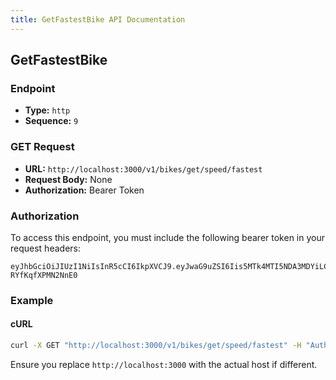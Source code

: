 ```yaml
---
title: GetFastestBike API Documentation
---
```


## GetFastestBike

### Endpoint

- **Type:** `http`
- **Sequence:** `9`

### GET Request

- **URL:** `http://localhost:3000/v1/bikes/get/speed/fastest`
- **Request Body:** None
- **Authorization:** Bearer Token

### Authorization

To access this endpoint, you must include the following bearer token in your request headers:

```plaintext
eyJhbGciOiJIUzI1NiIsInR5cCI6IkpXVCJ9.eyJwaG9uZSI6Iis5MTk4MTI5NDA3MDYiLCJ1aWQiOiJhZnJ3dXZkXzFqIn0.se2WRRJhST9uvOyhTwunvJiiMYD-RYfKqfXPMN2NnE0
```

### Example

#### cURL

```bash
curl -X GET "http://localhost:3000/v1/bikes/get/speed/fastest" -H "Authorization: Bearer eyJhbGciOiJIUzI1NiIsInR5cCI6IkpXVCJ9.eyJwaG9uZSI6Iis5MTk4MTI5NDA3MDYiLCJ1aWQiOiJhZnJ3dXZkXzFqIn0.se2WRRJhST9uvOyhTwunvJiiMYD-RYfKqfXPMN2NnE0"
```

Ensure you replace `http://localhost:3000` with the actual host if different.